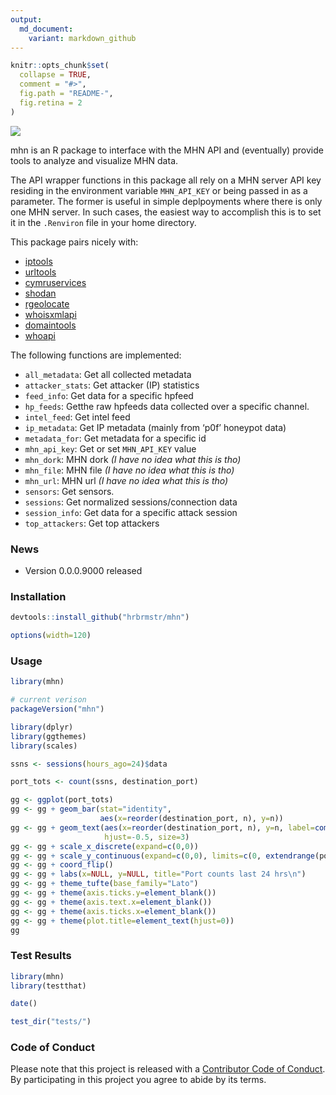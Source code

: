 ```yaml
---
output: 
  md_document:
    variant: markdown_github
---
```


<!-- README.md is generated from README.Rmd. Please edit that file -->

```r
knitr::opts_chunk$set(
  collapse = TRUE,
  comment = "#>",
  fig.path = "README-",
  fig.retina = 2
)
```

![](honeypot.png)

mhn is an R package to interface with the MHN API and (eventually) provide tools to analyze and visualize MHN data.

The API wrapper functions in this package all rely on a MHN server API
key residing in the environment variable `MHN_API_KEY` or being
passed in as a parameter. The former is useful in simple deplpoyments
where there is only one MHN server. In such cases, the easiest way to 
accomplish this is to set it in the `.Renviron` file in your
home directory.

This package pairs nicely with:

- [iptools](https://github.com/hrbrmstr/iptools)
- [urltools](https://github.com/Ironholds/urltools)
- [cymruservices](https://github.com/hrbrmstr/cymruservices)
- [shodan](https://github.com/hrbrmstr/shodan)
- [rgeolocate](https://github.com/Ironholds/rgeolocate)
- [whoisxmlapi](https://github.com/hrbrmstr/whoisxmlapi)
- [domaintools](https://github.com/hrbrmstr/domaintools)
- [whoapi](https://github.com/Ironholds/whoapi)

The following functions are implemented:

- `all_metadata`:	Get all collected metadata
- `attacker_stats`:	Get attacker (IP) statistics
- `feed_info`:	Get data for a specific hpfeed
- `hp_feeds`:	Getthe raw hpfeeds data collected over a specific channel.
- `intel_feed`:	Get intel feed
- `ip_metadata`:	Get IP metadata (mainly from 'p0f' honeypot data)
- `metadata_for`:	Get metadata for a specific id
- `mhn_api_key`:	Get or set `MHN_API_KEY` value
- `mhn_dork`:	MHN dork _(I have no idea what this is tho)_
- `mhn_file`:	MHN file _(I have no idea what this is tho)_
- `mhn_url`:	MHN url _(I have no idea what this is tho)_
- `sensors`:	Get sensors.
- `sessions`:	Get normalized sessions/connection data
- `session_info`:	Get data for a specific attack session
- `top_attackers`:	Get top attackers

### News

- Version 0.0.0.9000 released

### Installation

```r
devtools::install_github("hrbrmstr/mhn")
```

```r
options(width=120)
```

### Usage

```r
library(mhn)

# current verison
packageVersion("mhn")

library(dplyr)
library(ggthemes)
library(scales)

ssns <- sessions(hours_ago=24)$data

port_tots <- count(ssns, destination_port)

```

```r
gg <- ggplot(port_tots)
gg <- gg + geom_bar(stat="identity",
                    aes(x=reorder(destination_port, n), y=n))
gg <- gg + geom_text(aes(x=reorder(destination_port, n), y=n, label=comma(n)), 
                     hjust=-0.5, size=3)
gg <- gg + scale_x_discrete(expand=c(0,0))
gg <- gg + scale_y_continuous(expand=c(0,0), limits=c(0, extendrange(port_tots$n)[2]))
gg <- gg + coord_flip()
gg <- gg + labs(x=NULL, y=NULL, title="Port counts last 24 hrs\n")
gg <- gg + theme_tufte(base_family="Lato")
gg <- gg + theme(axis.ticks.y=element_blank())
gg <- gg + theme(axis.text.x=element_blank())
gg <- gg + theme(axis.ticks.x=element_blank())
gg <- gg + theme(plot.title=element_text(hjust=0))
gg
```

### Test Results

```r
library(mhn)
library(testthat)

date()

test_dir("tests/")
```

### Code of Conduct

Please note that this project is released with a [Contributor Code of Conduct](CONDUCT.md). 
By participating in this project you agree to abide by its terms.
